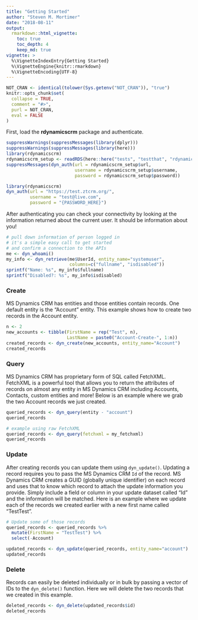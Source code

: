 ```yaml
---
title: "Getting Started"
author: "Steven M. Mortimer"
date: "2018-08-11"
output:
  rmarkdown::html_vignette:
    toc: true
    toc_depth: 4
    keep_md: true
vignette: >
  %\VignetteIndexEntry{Getting Started}
  %\VignetteEngine{knitr::rmarkdown}
  %\VignetteEncoding{UTF-8}
---
```


```r
NOT_CRAN <- identical(tolower(Sys.getenv("NOT_CRAN")), "true")
knitr::opts_chunk$set(
  collapse = TRUE,
  comment = "#>",
  purl = NOT_CRAN,
  eval = FALSE
)
```

First, load the **rdynamicscrm** package and authenticate.

```r
suppressWarnings(suppressMessages(library(dplyr)))
suppressWarnings(suppressMessages(library(here)))
library(rdynamicscrm)
rdynamicscrm_setup <- readRDS(here::here("tests", "testthat", "rdynamicscrm_setup.rds"))
suppressMessages(dyn_auth(url = rdynamicscrm_setup$url, 
                          username = rdynamicscrm_setup$username, 
                          password = rdynamicscrm_setup$password))
```

```r
library(rdynamicscrm)
dyn_auth(url = "https://test.ztcrm.org/",
         username = "test@live.com", 
         password = "{PASSWORD_HERE}")
```

After authenticating you can check your connectivity by looking at the information 
returned about the current user. It should be information about you!

```r
# pull down information of person logged in
# it's a simple easy call to get started 
# and confirm a connection to the APIs
me <- dyn_whoami()
my_info <- dyn_retrieve(me$UserId, entity_name="systemuser", 
                        columns=c("fullname", "isdisabled"))
sprintf("Name: %s", my_info$fullname)
sprintf("Disabled?: %s", my_info$isdisabled)
```

### Create

MS Dynamics CRM has entities and those entities contain records. One default entity is the 
"Account" entity. This example shows how to create two records in the Account entity.

```r
n <- 2
new_accounts <- tibble(FirstName = rep("Test", n),
                       LastName = paste0("Account-Create-", 1:n))
created_records <- dyn_create(new_accounts, entity_name="Account")
created_records
```

### Query

MS Dynamics CRM has proprietary form of SQL called FetchXML. FetchXML is a powerful 
tool that allows you to return the attributes of records on almost any entity in 
MS Dynamics CRM including Accounts, Contacts, custom entities and more! Below is an 
example where we grab the two Account records we just created.

```r
queried_records <- dyn_query(entity - "account")
queried_records

# example using raw FetchXML
queried_records <- dyn_query(fetchxml = my_fetchxml)
queried_records
```

### Update

After creating records you can update them using `dyn_update()`. Updating a record 
requires you to pass the MS Dynamics CRM `Id` of the record. MS Dynamics CRM creates 
a GUID (globally unique identifier) on each record and uses that to know which record to 
attach the update information you provide. Simply include a field or column in your 
update dataset called "Id" and the information will be matched. Here is an example 
where we update each of the records we created earlier with a new first name 
called "TestTest".

```r
# Update some of those records
queried_records <- queried_records %>%
  mutate(FirstName = "TestTest") %>% 
  select(-Account)

updated_records <- dyn_update(queried_records, entity_name="account")
updated_records
```

### Delete

Records can easily be deleted individually or in bulk by passing a vector of IDs 
to the `dyn_delete()` function. Here we will delete the two records that we created 
in this example.

```r
deleted_records <- dyn_delete(updated_records$id)
deleted_records
```

